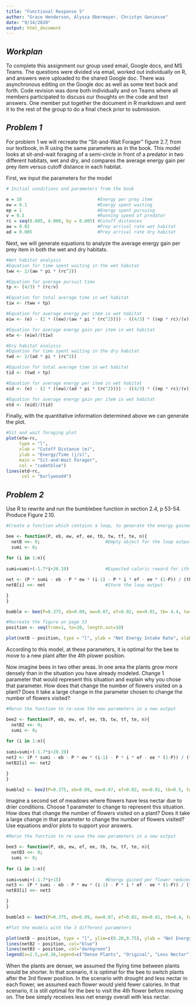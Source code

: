 ---
title: "Functional Response 5"
author: "Grace Henderson, Alyssa Obermayer, Christyn Geniesse"
date: "9/14/2020"
output: html_document
---

## *Workplan*

To complete this assignment our group used email, Google docs, and MS Teams. The questions were divided via email, worked out individually on R, and answers were uploaded to the shared Google doc. There was asynchronous editing on the Google doc as well as some text back and forth. Code revision was done both individually and on Teams where all members participated to discuss our thoughts on the code and text answers. One member put together the document in R markdown and sent it to the rest of the group to do a final check prior to submission.

## *Problem 1*

For problem 1 we will recreate the "Sit-and-Wait Forager" figure 2.7, from our 
textbook, in R using the same parameters as in the book. This model looks at 
sit-and-wait foraging of a semi-circle in front of a predator in two different 
habitats, wet and dry, and compares the average energy gain per prey item versus 
cutoff distance in each habitat. 

First, we input the parameters for the model
```{r}
# Initial conditions and parameters from the book

e = 10                             #Energy per prey item
ew = 0.1                           #Energy spent waiting
ep = 1                             #Energy spent pursuing
v = 0.5                            #Running speed of predator
rc = seq(0.005, 4.000, by = 0.005) #Cutoff distances
aw = 0.02                          #Prey arrival rate wet habitat
ad = 0.005                         #Prey arrival rate dry habitat
```

Next, we will generate equations to analyze the average energy gain per prey item 
in both the wet and dry habitats.
```{r}
#Wet habitat analysis
#Equation for time spent waiting in the wet habitat
tww <- 2/(aw * pi * (rc^2))

#Equation for average pursuit time
tp <- (4/3) * (rc/v)

#Equation for total average time in wet habitat
tiw <- (tww + tp)

#Equation for average energy per item in wet habitat
eiw <- (e) - (2 * ((ew)/(aw * pi * (rc^2)))) - ((4/3) * ((ep * rc)/(v)))

#Equation for average energy gain per item in wet habitat
etw <- (eiw)/(tiw)

#Dry habitat analysis
#Equation for time spent waiting in the dry habitat
twd <- 2/(ad * pi * (rc^2))

#Equation for total average time in wet habitat
tid <- (twd + tp)

#Equation for average energy per item in wet habitat
eid <- (e) - (2 * ((ew)/(ad * pi * (rc^2)))) - ((4/3) * ((ep * rc)/(v)))

#Equation for average energy gain per item in wet habitat
etd <- (eid)/(tid)
```

Finally, with the quantitative information determined above we can generate the plot.
```{r}
#Sit and wait foraging plot
plot(etw~rc,
     type = "l",
     xlab = "Cutoff Distance (m)",
     ylab = "Energy/Time (j/s)",
     main = "Sit-and-Wait Forager",
     col = "cadetblue")
lines(etd~rc,
      col = "burlywood4")
```

## *Problem 2*

Use R to rewrite and run the bumblebee function in section 2.4, p 53-54. Produce Figure 2.10.

```{r}
#Create a function which contains a loop, to generate the energy gained at each of 10 flower positions

bee <- function(P, eb, ew, ef, ee, tb, tw, tf, te, n){
  netB <<- 0;                         #Empty object for the loop output
  sumi <- 0;
  
for (i in 1:n){
  
sumi=sumi+(-1.7*i+20.19)              #Expected caloric reward for ith flower position

net <- (P * sumi - eb - P * ew * (i-1) - P * i * ef - ee * (1-P)) / (tb + P * tw * (i-1) + P * i * tf + te * (1-P))            #The bee foraging model from the book
netB[i] <<- net                       #Store the loop output

}
}

bumble <- bee(P=0.375, eb=0.09, ew=0.07, ef=0.02, ee=0.01, tb= 4.4, tw=3.3, tf=14.7, te=8.9, n=10)                         #Run the function with the parameters as defined in the book

```


```{r}
#Recreate the figure on page 53
position <- seq(from=1, to=10, length.out=10)

plot(netB ~ position, type = "l", ylab = "Net Energy Intake Rate", xlab = "Last Flower Position Visited", col = "purple", main = "Bumblebee Energy Intake Rate Relating to Flower Position")
```

According to this model, at these parameters, it is optimal for the bee to move to a new plant after the 4th plower position.

Now imagine bees in two other areas. In one area the plants grow more densely than in the situation you have already modeled. Change 1 parameter that would represent this situation and explain why you chose that parameter. How does that change the number of flowers visited on a plant? Does it take a large change in the parameter chosen to change the number of flowers visited?

```{r}
#Rerun the function to re-save the new parameters in a new output

bee2 <- function(P, eb, ew, ef, ee, tb, tw, tf, te, n){
  netB2 <<- 0;
  sumi <- 0;
  
for (i in 1:n){
  
sumi=sumi+(-1.7*i+20.19)
net2 <- (P * sumi - eb - P * ew * (i-1) - P * i * ef - ee * (1-P)) / (tb + P * tw * (i-1) + P * i * tf + te * (1-P))
netB2[i] <<- net2

}
}

bumble2 <- bee2(P=0.375, eb=0.09, ew=0.07, ef=0.02, ee=0.01, tb=0.5, tw=3.3, tf=14.7, te=8.9, n=10)                         #Flying time between flowers changed to 0.5

```

Imagine a second set of meadows where flowers have less nectar due to drier conditions. Choose 1 parameter to change to represent this situation. How does that change the number of flowers visited on a plant? Does it take a large change in that parameter to change the number of flowers visited? Use equations and/or plots to support your answers.

```{r}
#Rerun the function to re-save the new parameters in a new output

bee3 <- function(P, eb, ew, ef, ee, tb, tw, tf, te, n){
  netB3 <<- 0;
  sumi <- 0;
  
for (i in 1:n){
  
sumi=sumi+(-1.7*i+15)                 #Energy gained per flower reduced to 15 calories
net3 <- (P * sumi - eb - P * ew * (i-1) - P * i * ef - ee * (1-P)) / (tb + P * tw * (i-1) + P * i * tf + te * (1-P))
netB3[i] <<- net3

}
}

bumble3 <- bee3(P=0.375, eb=0.09, ew=0.07, ef=0.02, ee=0.01, tb=4.4, tw=3.3, tf=14.7, te=8.9, n=10)

```

```{r}
#Plot the models with the 3 different parameters

plot(netB ~ position, type = "l", ylim=c(0.20,0.75), ylab = "Net Energy Intake Rate", xlab = "Last Flower Position Visited", col = "purple", main = "Bumblebee Energy Intake Rate Relating to Flower Position")
lines(netB2 ~ position, col="blue")
lines(netB3 ~ position, col="darkgreen")
legend(x=2.5,y=0.36,legend=c("Dense Plants", "Original", "Less Nectar"),col =c("blue","purple", "darkgreen"),lty=c(1, 1, 1))
```

When the plants are denser, we assumed the flying time between plants would be shorter. In that scenario, it is optimal for the bee to switch plants after the 3rd flower position. In the scenario with drought and less nectar in each flower, we assumed each flower would yield fewer calories. In that scenario, it is still optimal for the bee to visit the 4th flower before moving on. The bee simply receives less net energy overall with less nectar.